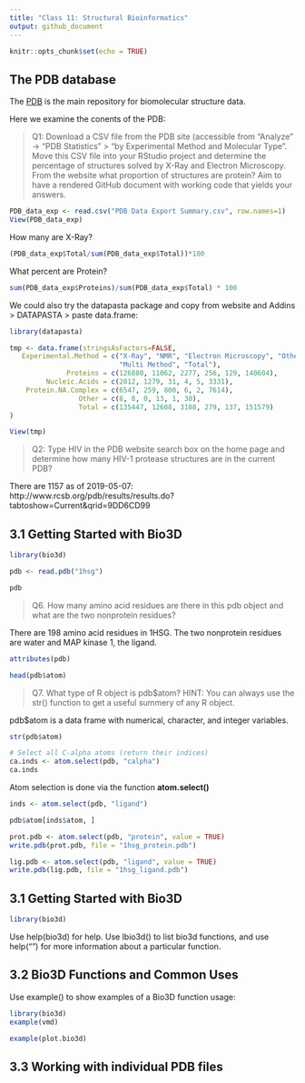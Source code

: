 ```yaml
---
title: "Class 11: Structural Bioinformatics"
output: github_document
---
```


```r
knitr::opts_chunk$set(echo = TRUE)
```

## The PDB database

The [PDB](https://www.rcsb.org) is the main repository for biomolecular structure data. 

Here we examine the conents of the PDB:

> Q1: Download a CSV file from the PDB site (accessible from “Analyze” -> “PDB Statistics” >
“by Experimental Method and Molecular Type”. Move this CSV file into your RStudio project
and determine the percentage of structures solved by X-Ray and Electron Microscopy. From
the website what proportion of structures are protein? Aim to have a rendered GitHub document
with working code that yields your answers.

```r
PDB_data_exp <- read.csv("PDB Data Export Summary.csv", row.names=1)
View(PDB_data_exp)
```

How many are X-Ray?

```r
(PDB_data_exp$Total/sum(PDB_data_exp$Total))*100
```

What percent are Protein?

```r
sum(PDB_data_exp$Proteins)/sum(PDB_data_exp$Total) * 100
```


We could also try the datapasta package and copy from website and Addins > DATAPASTA > paste data.frame:
```r
library(datapasta)

tmp <- data.frame(stringsAsFactors=FALSE,
   Experimental.Method = c("X-Ray", "NMR", "Electron Microscopy", "Other",
                           "Multi Method", "Total"),
              Proteins = c(126880, 11062, 2277, 256, 129, 140604),
         Nucleic.Acids = c(2012, 1279, 31, 4, 5, 3331),
    Protein.NA.Complex = c(6547, 259, 800, 6, 2, 7614),
                 Other = c(8, 8, 0, 13, 1, 30),
                 Total = c(135447, 12608, 3108, 279, 137, 151579)
)

View(tmp)
```


> Q2: Type HIV in the PDB website search box on the home page and determine how many
HIV-1 protease structures are in the current PDB?

There are 1157 as of 2019-05-07: http://www.rcsb.org/pdb/results/results.do?tabtoshow=Current&qrid=9DD6CD99

## 3.1 Getting Started with Bio3D
```r
library(bio3d)

pdb <- read.pdb("1hsg")

pdb
```

> Q6. How many amino acid residues are there in this pdb object and what are the two nonprotein
residues?

There are 198 amino acid residues in 1HSG. The two nonprotein residues are water and MAP kinase 1, the ligand. 

```r
attributes(pdb)

head(pdb$atom)

```

> Q7. What type of R object is pdb$atom? HINT: You can always use the str() function to get a
useful summery of any R object.

pdb$atom is a data frame with numerical, character, and integer variables. 

```r
str(pdb$atom)
```

```r
# Select all C-alpha atoms (return their indices)
ca.inds <- atom.select(pdb, "calpha")
ca.inds
```

Atom selection is done via the function **atom.select()**
```r
inds <- atom.select(pdb, "ligand")
```
```r
pdb$atom[inds$atom, ]
```

```r
prot.pdb <- atom.select(pdb, "protein", value = TRUE)
write.pdb(prot.pdb, file = "1hsg_protein.pdb")
```

```r
lig.pdb <- atom.select(pdb, "ligand", value = TRUE)
write.pdb(lig.pdb, file = "1hsg_ligand.pdb")
```

## 3.1 Getting Started with Bio3D

```r
library(bio3d)
```

Use help(bio3d) for help.
Use lbio3d() to list bio3d functions, and use help("<function name>") for more information about a particular function.

## 3.2 Bio3D Functions and Common Uses

Use example(<function>) to show examples of a Bio3D function usage:
```r
library(bio3d)
example(vmd)
```

```r
example(plot.bio3d)
```

## 3.3 Working with individual PDB files

